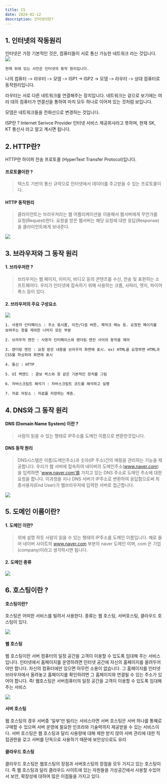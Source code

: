 ```yaml
---
title: CS
date: 2024-02-12
description: 인터넷이란?
---
```


## 1. 인터넷의 작동원리
인터넷은 가장 기본적인 것은, 컴퓨터들이 서로 통신 가능한 네트워크 라는 것입니다.
![](https://velog.velcdn.com/images/lovaoi777/post/ababfe75-fb15-41ae-8597-c780e1f9906e/image.png)


	현재 위에 있는 사진은 인터넷의 동작 원리입니다.
나의 컴퓨터 -> 라우터 -> 모뎀 -> ISP1 -> ISP2 -> 모뎀 -> 라우터 -> 상대 컴퓨터로 동작원리입니다.

라우터는 서로 다른 네트워크를 연결해주는 장치입니다. 네트워크는 겉으로 보기에는 여러 대의 컴퓨터가 연결선을 통하여 마치 모두 하나로 이어져 있는 것처럼 보입니다.

모뎀은 네트워크들을 전화선으로 변경하는 것입니다.
>
ISP란 ? Internet Serivce Provider 인터넷 서비스 제공회사라고 뜻하며, 현재 SK, KT 통신사 라고 알고 계시면 됩니다.

## 2. HTTP란?
HTTP란 하이퍼 전송 프로토콜 (HyperText Transfer Protocol)입니다.

#### 프로토콜이란 ?
> 텍스트 기반의 통신 규약으로 인터넷에서 데이터를 주고받을 수 있는 프로토콜이다.

#### HTTP 동작원리
> 클라이언트는 브라우저라는 웹 어플리케이션을 이용해서 웹서버에게 무언가를 요청(Request)한다.
요청을 받은 웹서버는 해당 요청에 대한 응답(Response)을 클라이언트에게 보내준다.


![](https://velog.velcdn.com/images/lovaoi777/post/0d553c84-f9ee-48b9-ae78-63c8b4caee3b/image.png)


## 3. 브라우저와 그 동작 원리

#### 1. 브라우저란 ?

> 브라우저는 웹 페이지, 이미지, 비디오 등의 콘텐츠를 수신, 전송 및 표현하는 소프트웨어다. 우리가 인터넷에 접속하기 위해 사용하는 크롬, 사파리, 엣지, 파이어폭스 등이 있다.

#### 2. 브라우저의 주요 구성요소

![](https://velog.velcdn.com/images/lovaoi777/post/3475b9dc-2c87-40d2-97bc-7b70f8a7eed2/image.png)

```
1. 사용자 인터페이스 : 주소 표시줄, 이전/다음 버튼, 북마크 메뉴 등. 요청한 페이지를 보여주는 창을 제외한 나머지 모든 부분

2. 브라우저 엔진 : 사용자 인터페이스와 렌더링 엔진 사이의 동작을 제어

3. 렌더링 엔진 : 요청 받은 내용을 브라우저 화면에 표시. ex) HTML을 요청하면 HTML과 CSS를 파싱하여 화면에 표시

4. 통신 : HTTP

5. UI 백엔드 : 콤보 박스와 창 같은 기본적인 장치를 그림

6. 자바스크립트 해석기 : 자바스크립트 코드를 해석하고 실행

7. 자료 저장소 : 자료를 저장하는 계층.
```

## 4. DNS와 그 동작 원리

#### DNS (Domain Name System) 이란 ?
> 사람이 읽을 수 있는 형태로 IP주소를 도메인 이름으로 변환한것입니다.

#### DNS 동작 원리
> DNS시스템은 이름(도메인주소)과 숫자(IP 주소)간의 매핑을 관리하는 기능을 제공합니다. 우리가 웹 서버에 접속하여 네이버의 도메인주소(www.naver.com)을 입력하면 'www.naver.com'를 가지고 있는 DNS 주소로 도메인 주소에 대한 요청을 합니다. 이과정을 지나 DNS 서버가 IP주소로 변환하여 응답함으로써 최종사용자(End User)가 웹브라우저에 입력한 서버로 접근합니다.

![](https://velog.velcdn.com/images/lovaoi777/post/92ab37a3-d91a-4e6a-b46f-a269984256c7/image.png)


## 5. 도메인 이름이란?
#### 1. 도메인 이란?

> 위에 설명 하듯 사람이 읽을 수 있는 형태의 IP주소를 도메인 이름입니다.
예로 들어 네이버 사이트의 www.naver.com 부분의 naver 도메인 이며, com 은 기업(company)이라고 생각하시면 됩니다.

#### 2. 도메인 종류

![](https://velog.velcdn.com/images/lovaoi777/post/81226ad8-eaef-4225-8fef-9c326f47e81b/image.png)

## 6. 호스팅이란 ?

#### 호스팅이란?
호스팅은 어떠한 서비스를 빌려서 사용한다. 종류는 웹 호스팅, 서버호스팅, 클라우드 호스팅이 있다.

![](https://velog.velcdn.com/images/lovaoi777/post/b0bcdbf7-e07f-4763-8c47-77fefb801fbf/image.png)


#### 웹 호스팅
웹 호스팅이란 서버 컴퓨터의 일정 공간을 고객이 이용할 수 있도록 임대해 주는 서비스입니다. 인터넷에서 홈페이지를 운영하려면 인터넷 공간에 자신의 홈페이지를 올려두어야만 합니다. 자신의 컴퓨터에만 있으면 아무런 소용이 없습니다. 그 홈페이지를 인터넷 브라우저에서 올려놓고 홈페이지를 확인하려면 그 홈페이지와 연결될 수 있는 주소가 있어야 합니다. 즉! 웹호스팅은 서버컴퓨터의 일정 공간을 고객이 이용할 수 있도록 임대해 주는 서비스

![](https://velog.velcdn.com/images/lovaoi777/post/c41ef390-e98b-403f-a3f4-3b76943da871/image.png)


####  서버 호스팅
웹 호스팅의 경우 서버중 '일부'만 빌리는 서비스라면 서버 호스팅은 서버 하나를 통째로 구매할 수 있으며 서버 운영에 필요한 인프라와 기술력까지 제공받을 수 있는 서비스이다. 서버 호스팅은 웹 호스팅과 달리 사용량에 대해 제한 받지 않아 서버 관리에 대한 직접권한을 갖고 서버를 단독으로 사용하기 때문에 보안상으로도 유리


#### 클라우드 호스팅
클라우드 호스팅은 웹호스팅의 장점과 서버호스팅의 장점을 모두 가지고 있는 호스팅이다. 즉 웹 호스팅과 달리 클라우드 사이트에 있는 자원들을 가상공간에서 사용할 수있어서 보안, 확장성에 대하여 많은 이점들을 가지고 있다.
